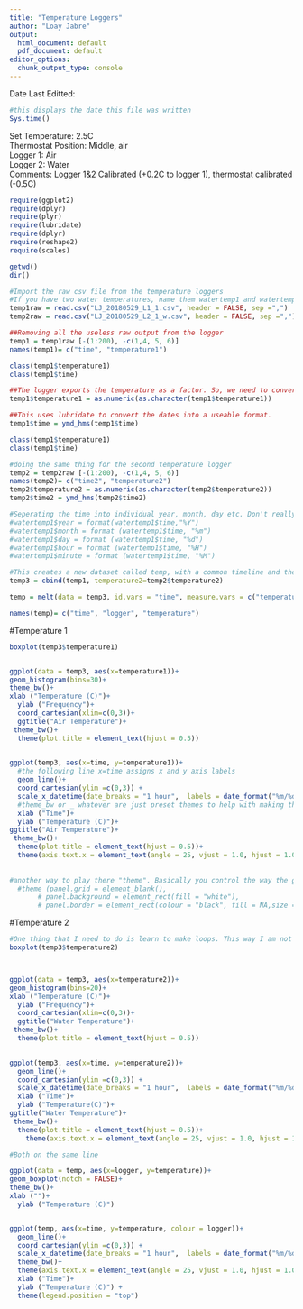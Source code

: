 ```yaml
---
title: "Temperature Loggers"
author: "Loay Jabre"
output:
  html_document: default
  pdf_document: default
editor_options:
  chunk_output_type: console
---
```

Date Last Editted: 
```r
#this displays the date this file was written 
Sys.time()
```

Set Temperature: 2.5C    
Thermostat Position: Middle, air   
Logger 1: Air    
Logger 2: Water    
Comments: Logger 1&2 Calibrated (+0.2C to logger 1), thermostat calibrated (-0.5C)  

```r
require(ggplot2)
require(dplyr)
require(plyr)
require(lubridate)
require(dplyr)
require(reshape2)
require(scales)
```

```r
getwd()
dir()
````

```r
#Import the raw csv file from the temperature loggers
#If you have two water temperatures, name them watertemp1 and watertemp2
temp1raw = read.csv("LJ_20180529_L1_1.csv", header = FALSE, sep =",")
temp2raw = read.csv("LJ_20180529_L2_1_w.csv", header = FALSE, sep =",")
```


```r
##Removing all the useless raw output from the logger
temp1 = temp1raw [-(1:200), -c(1,4, 5, 6)]
names(temp1)= c("time", "temperature1")

class(temp1$temperature1)
class(temp1$time)

##The logger exports the temperature as a factor. So, we need to convert it to a number. is a little more than just a as.numeric because the code was showing the wrong value at first. 
temp1$temperature1 = as.numeric(as.character(temp1$temperature1))

##This uses lubridate to convert the dates into a useable format. 
temp1$time = ymd_hms(temp1$time)

class(temp1$temperature1)
class(temp1$time)

#doing the same thing for the second temperature logger
temp2 = temp2raw [-(1:200), -c(1,4, 5, 6)]
names(temp2)= c("time2", "temperature2")
temp2$temperature2 = as.numeric(as.character(temp2$temperature2))
temp2$time2 = ymd_hms(temp2$time2)
```

```r
#Seperating the time into individual year, month, day etc. Don't really need it, but it could be usefull 
#watertemp1$year = format(watertemp1$time,"%Y")
#watertemp1$month = format (watertemp1$time, "%m")
#watertemp1$day = format (watertemp1$time, "%d")
#watertemp1$hour = format (watertemp1$time, "%H")
#watertemp1$minute = format (watertemp1$time, "%M")
```


```r
#This creates a new dataset called temp, with a common timeline and the two temperatures. 
temp3 = cbind(temp1, temperature2=temp2$temperature2)

temp = melt(data = temp3, id.vars = "time", measure.vars = c("temperature1", "temperature2"))

names(temp)= c("time", "logger", "temperature")

```


#Temperature 1   
```r

boxplot(temp3$temperature1)


ggplot(data = temp3, aes(x=temperature1))+
geom_histogram(bins=30)+
theme_bw()+
xlab ("Temperature (C)")+
  ylab ("Frequency")+
  coord_cartesian(xlim=c(0,3))+
  ggtitle("Air Temperature")+
 theme_bw()+
  theme(plot.title = element_text(hjust = 0.5))         
  

ggplot(temp3, aes(x=time, y=temperature1))+
  #the following line x=time assigns x and y axis labels
  geom_line()+
  coord_cartesian(ylim =c(0,3)) +
  scale_x_datetime(date_breaks = "1 hour",  labels = date_format("%m/%d - %H:%M")) +
  #theme_bw or _ whatever are just preset themes to help with making the graph look a certain way
  xlab ("Time")+
  ylab ("Temperature (C)")+
ggtitle("Air Temperature")+
 theme_bw()+
  theme(plot.title = element_text(hjust = 0.5))+
  theme(axis.text.x = element_text(angle = 25, vjust = 1.0, hjust = 1.0)) 
  
  
#another way to play there "theme". Basically you control the way the gram looks
  #theme (panel.grid = element_blank(),
       # panel.background = element_rect(fill = "white"),
       # panel.border = element_rect(colour = "black", fill = NA,size = 0.2))
```

#Temperature 2   
```r

#One thing that I need to do is learn to make loops. This way I am not repeating the same code for two different plots. 
boxplot(temp3$temperature2)



ggplot(data = temp3, aes(x=temperature2))+
geom_histogram(bins=20)+
xlab ("Temperature (C)")+
  ylab ("Frequency")+
  coord_cartesian(xlim=c(0,3))+
  ggtitle("Water Temperature")+
 theme_bw()+
  theme(plot.title = element_text(hjust = 0.5))
  

ggplot(temp3, aes(x=time, y=temperature2))+
  geom_line()+
  coord_cartesian(ylim =c(0,3)) +
  scale_x_datetime(date_breaks = "1 hour",  labels = date_format("%m/%d - %H:%M")) +
  xlab ("Time")+
  ylab ("Temperature(C)")+
ggtitle("Water Temperature")+
 theme_bw()+
  theme(plot.title = element_text(hjust = 0.5))+
    theme(axis.text.x = element_text(angle = 25, vjust = 1.0, hjust = 1.0)) 


```

```r
#Both on the same line

ggplot(data = temp, aes(x=logger, y=temperature))+
geom_boxplot(notch = FALSE)+
theme_bw()+
xlab ("")+
  ylab ("Temperature (C)")


ggplot(temp, aes(x=time, y=temperature, colour = logger))+
  geom_line()+
  coord_cartesian(ylim =c(0,3)) +
  scale_x_datetime(date_breaks = "1 hour",  labels = date_format("%m/%d - %H:%M")) +
  theme_bw()+
  theme(axis.text.x = element_text(angle = 25, vjust = 1.0, hjust = 1.0)) + 
  xlab ("Time")+
  ylab ("Temperature (C)") +
  theme(legend.position = "top")
```

